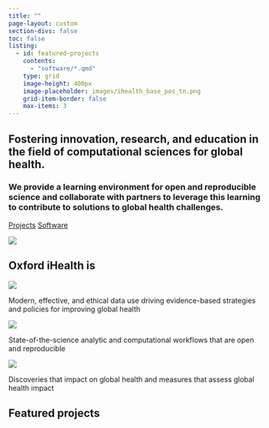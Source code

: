 ```yaml
---
title: ""
page-layout: custom
section-divs: false
toc: false
listing:
  - id: featured-projects
    contents:
      - "software/*.qmd"
    type: grid
    image-height: 400px
    image-placeholder: images/ihealth_base_pos_tn.png
    grid-item-border: false
    max-items: 3
---
```


::: {.hero-banner}

::: {.content-block}

::: {.hero-text}

# Fostering innovation, research, and education in the field of computational sciences for global health.

### We provide a learning environment for open and reproducible science and collaborate with partners to leverage this learning to contribute to solutions to global health challenges.

::: {.hero-buttons}
[Projects](/projects/){#btn-guide .btn-action .btn .btn-info .btn-lg role="button"}
[Software](/software/){#btn-guide .btn-action .btn .btn-info .btn-lg role="button"}
:::

:::

::: {.hero-image-right}

![](images/ihealth_base_pos_sm.png)

:::

:::

:::

::: {.theme-banner}

::: {.info-block}

# Oxford iHealth is

::: {.grid}

::: {.g-col-4}

![](images/insight.png){fig-align="center"}

Modern, effective, and ethical data use driving evidence-based strategies and policies for improving global health
:::

::: {.g-col-4}
![](images/innovation.png){fig-align="center"}

State-of-the-science analytic and computational workflows that are open and reproducible
:::

::: {.g-col-4}
![](images/impact.png){fig-align="center"}

Discoveries that impact on global health and measures that assess global health impact
:::

:::

:::

:::


::: {.info-block}

# Featured projects

::: {#featured-projects}
:::

:::
